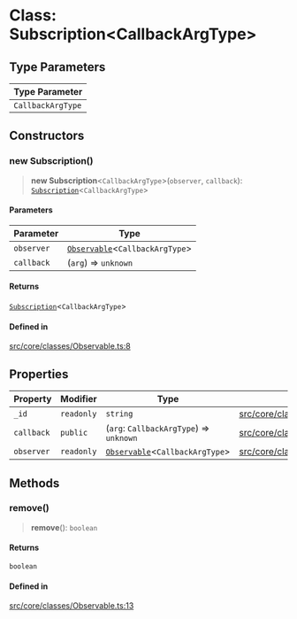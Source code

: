 # Class: Subscription\<CallbackArgType\>

## Type Parameters

| Type Parameter |
| ------ |
| `CallbackArgType` |

## Constructors

### new Subscription()

> **new Subscription**\<`CallbackArgType`\>(`observer`, `callback`): [`Subscription`](Subscription.mdx)\<`CallbackArgType`\>

#### Parameters

| Parameter | Type |
| ------ | ------ |
| `observer` | [`Observable`](Observable.mdx)\<`CallbackArgType`\> |
| `callback` | (`arg`) => `unknown` |

#### Returns

[`Subscription`](Subscription.mdx)\<`CallbackArgType`\>

#### Defined in

[src/core/classes/Observable.ts:8](https://github.com/devdimer/cordium.js/blob/06472310c5bbe29a93ef738128bd60352268a62b/src/core/classes/Observable.ts#L8)

## Properties

| Property | Modifier | Type | Defined in |
| ------ | ------ | ------ | ------ |
| `_id` | `readonly` | `string` | [src/core/classes/Observable.ts:6](https://github.com/devdimer/cordium.js/blob/06472310c5bbe29a93ef738128bd60352268a62b/src/core/classes/Observable.ts#L6) |
| `callback` | `public` | (`arg`: `CallbackArgType`) => `unknown` | [src/core/classes/Observable.ts:10](https://github.com/devdimer/cordium.js/blob/06472310c5bbe29a93ef738128bd60352268a62b/src/core/classes/Observable.ts#L10) |
| `observer` | `readonly` | [`Observable`](Observable.mdx)\<`CallbackArgType`\> | [src/core/classes/Observable.ts:9](https://github.com/devdimer/cordium.js/blob/06472310c5bbe29a93ef738128bd60352268a62b/src/core/classes/Observable.ts#L9) |

## Methods

### remove()

> **remove**(): `boolean`

#### Returns

`boolean`

#### Defined in

[src/core/classes/Observable.ts:13](https://github.com/devdimer/cordium.js/blob/06472310c5bbe29a93ef738128bd60352268a62b/src/core/classes/Observable.ts#L13)
